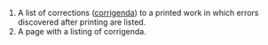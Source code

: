 #A list of corrections ([[corrigenda]]) to a printed work in which errors discovered after printing are listed.
#A page with a listing of corrigenda.